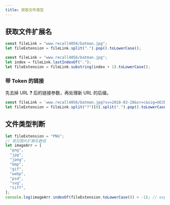 ```yaml
---
title: 获取文件类型
---
```


## 获取文件扩展名

```javascript
const fileLink = "www.recall4056/batman.jpg";
let fileExtension = fileLink.split(".").pop().toLowerCase();
```

```javascript
const fileLink = "www.recall4056/batman.jpg";
let index = fileLink.lastIndexOf(".");
let fileExtension = fileLink.substring(index + 1).toLowerCase();
```

### 带 Token 的链接

先去掉 URL **?** 后的链接参数，再处理新 URL 的后缀。

```javascript
const fileLink = `www.recall4056/batman.jpg?sv=2018-03-28&sr=c&sig=UOJbzOqTBTKYZtnyT3%2FDQ%2FrdFMFTlbpNij%2B3%2B0MU%2FSg%3D&se=2022-05-03T15%3A58%3A12Z&sp=rl`;
let fileExtension = fileLink.split("?")[0].split(".").pop().toLowerCase();
```

## 文件类型判断

```javascript
let fileExtension = "PNG";
// 常见图片扩展名数组
let imageArr = [
  "png",
  "jpg",
  "jpeg",
  "bmp",
  "gif",
  "webp",
  "psd",
  "svg",
  "tiff",
];
console.log(imageArr.indexOf(fileExtension.toLowerCase()) > -1); // expected: true
```

